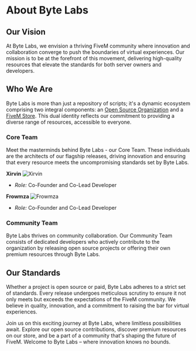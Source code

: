 # About Byte Labs

## Our Vision

At Byte Labs, we envision a thriving FiveM community where innovation and collaboration converge to push the boundaries of virtual experiences. Our mission is to be at the forefront of this movement, delivering high-quality resources that elevate the standards for both server owners and developers.

## Who We Are

Byte Labs is more than just a repository of scripts; it's a dynamic ecosystem comprising two integral components: an [Open Source Organization](https://github.com/Byte-Labs-Project) and a [FiveM Store](https://store.byte-labs.net/). This dual identity reflects our commitment to providing a diverse range of resources, accessible to everyone.

### Core Team

Meet the masterminds behind Byte Labs - our Core Team. These individuals are the architects of our flagship releases, driving innovation and ensuring that every resource meets the uncompromising standards set by Byte Labs.

**Xirvin**
![Xirvin](https://avatars.githubusercontent.com/u/103050557?v=4)
  - *Role:* Co-Founder and Co-Lead Developer

**Frowmza**
![Frowmza](https://avatars.githubusercontent.com/u/66181451?v=4)
  - *Role:* Co-Founder and Co-Lead Developer

### Community Team

Byte Labs thrives on community collaboration. Our Community Team consists of dedicated developers who actively contribute to the organization by releasing open source projects or offering their own premium resources through Byte Labs.

## Our Standards

Whether a project is open source or paid, Byte Labs adheres to a strict set of standards. Every release undergoes meticulous scrutiny to ensure it not only meets but exceeds the expectations of the FiveM community. We believe in quality, innovation, and a commitment to raising the bar for virtual experiences.

Join us on this exciting journey at Byte Labs, where limitless possibilities await. Explore our open source contributions, discover premium resources on our store, and be a part of a community that's shaping the future of FiveM. Welcome to Byte Labs – where innovation knows no bounds.